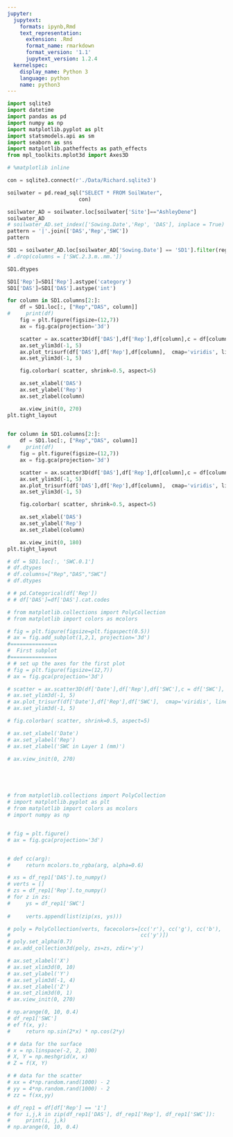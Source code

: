 ```yaml
---
jupyter:
  jupytext:
    formats: ipynb,Rmd
    text_representation:
      extension: .Rmd
      format_name: rmarkdown
      format_version: '1.1'
      jupytext_version: 1.2.4
  kernelspec:
    display_name: Python 3
    language: python
    name: python3
---
```


```python
import sqlite3
import datetime
import pandas as pd
import numpy as np
import matplotlib.pyplot as plt
import statsmodels.api as sm
import seaborn as sns
import matplotlib.patheffects as path_effects
from mpl_toolkits.mplot3d import Axes3D

# %matplotlib inline
```

```python
con = sqlite3.connect(r'./Data/Richard.sqlite3')
```

```python
soilwater = pd.read_sql("SELECT * FROM SoilWater",
                       con)
```

```python
soilwater_AD = soilwater.loc[soilwater['Site']=="AshleyDene"]
soilwater_AD
# soilwater_AD.set_index(['Sowing.Date','Rep', 'DAS'], inplace = True)
pattern = '|'.join(['DAS','Rep','SWC'])
pattern

SD1 = soilwater_AD.loc[soilwater_AD['Sowing.Date'] == 'SD1'].filter(regex = pattern)
# .drop(columns = ['SWC.2.3.m..mm.'])
```

```python
SD1.dtypes
```

```python
SD1['Rep']=SD1['Rep'].astype('category')
SD1['DAS']=SD1['DAS'].astype('int')
```

```python
for column in SD1.columns[2:]:
    df = SD1.loc[:, ["Rep","DAS", column]]
#     print(df)
    fig = plt.figure(figsize=(12,7))
    ax = fig.gca(projection='3d')

    scatter = ax.scatter3D(df['DAS'],df['Rep'],df[column],c = df[column], marker='o', cmap='viridis')
    ax.set_ylim3d(-1, 5)
    ax.plot_trisurf(df['DAS'],df['Rep'],df[column],  cmap='viridis', linewidth=0.2)
    ax.set_ylim3d(-1, 5)

    fig.colorbar( scatter, shrink=0.5, aspect=5)

    ax.set_xlabel('DAS')
    ax.set_ylabel('Rep')
    ax.set_zlabel(column)

    ax.view_init(0, 270)
plt.tight_layout
    

```

```python
for column in SD1.columns[2:]:
    df = SD1.loc[:, ["Rep","DAS", column]]
#     print(df)
    fig = plt.figure(figsize=(12,7))
    ax = fig.gca(projection='3d')

    scatter = ax.scatter3D(df['DAS'],df['Rep'],df[column],c = df[column], marker='o', cmap='viridis')
    ax.set_ylim3d(-1, 5)
    ax.plot_trisurf(df['DAS'],df['Rep'],df[column],  cmap='viridis', linewidth=0.2)
    ax.set_ylim3d(-1, 5)

    fig.colorbar( scatter, shrink=0.5, aspect=5)

    ax.set_xlabel('DAS')
    ax.set_ylabel('Rep')
    ax.set_zlabel(column)

    ax.view_init(0, 180)
plt.tight_layout
```

```python
# df = SD1.loc[:, 'SWC.0.1']
# df.dtypes
# df.columns=["Rep","DAS","SWC"]
# df.dtypes

# # pd.Categorical(df['Rep'])
# # df['DAS']=df['DAS'].cat.codes
```

```python
# from matplotlib.collections import PolyCollection
# from matplotlib import colors as mcolors

# fig = plt.figure(figsize=plt.figaspect(0.5))
# ax = fig.add_subplot(1,2,1, projection='3d')
#===============
#  First subplot
#===============
# # set up the axes for the first plot
# fig = plt.figure(figsize=(12,7))
# ax = fig.gca(projection='3d')

# scatter = ax.scatter3D(df['Date'],df['Rep'],df['SWC'],c = df['SWC'], marker='o', cmap='viridis')
# ax.set_ylim3d(-1, 5)
# ax.plot_trisurf(df['Date'],df['Rep'],df['SWC'],  cmap='viridis', linewidth=0.2)
# ax.set_ylim3d(-1, 5)

# fig.colorbar( scatter, shrink=0.5, aspect=5)

# ax.set_xlabel('Date')
# ax.set_ylabel('Rep')
# ax.set_zlabel('SWC in Layer 1 (mm)')

# ax.view_init(0, 270)






```

```python
# from matplotlib.collections import PolyCollection
# import matplotlib.pyplot as plt
# from matplotlib import colors as mcolors
# import numpy as np


# fig = plt.figure()
# ax = fig.gca(projection='3d')


# def cc(arg):
#     return mcolors.to_rgba(arg, alpha=0.6)

# xs = df_rep1['DAS'].to_numpy()
# verts = []
# zs = df_rep1['Rep'].to_numpy()
# for z in zs:
#     ys = df_rep1['SWC']
    
#     verts.append(list(zip(xs, ys)))

# poly = PolyCollection(verts, facecolors=[cc('r'), cc('g'), cc('b'),
#                                          cc('y')])
# poly.set_alpha(0.7)
# ax.add_collection3d(poly, zs=zs, zdir='y')

# ax.set_xlabel('X')
# ax.set_xlim3d(0, 10)
# ax.set_ylabel('Y')
# ax.set_ylim3d(-1, 4)
# ax.set_zlabel('Z')
# ax.set_zlim3d(0, 1)
# ax.view_init(0, 270)
```

```python
# np.arange(0, 10, 0.4)
# df_rep1['SWC']
# ef f(x, y):                        
#     return np.sin(2*x) * np.cos(2*y)

# # data for the surface
# x = np.linspace(-2, 2, 100)
# X, Y = np.meshgrid(x, x)
# Z = f(X, Y)

# # data for the scatter
# xx = 4*np.random.rand(1000) - 2
# yy = 4*np.random.rand(1000) - 2
# zz = f(xx,yy)
```

```python
# df_rep1 = df[df['Rep'] == '1']
# for i,j,k in zip(df_rep1['DAS'], df_rep1['Rep'], df_rep1['SWC']):
#     print(i, j,k)
# np.arange(0, 10, 0.4)
```

